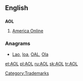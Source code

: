 ==English==

==={{initialism}}===
{{wikipedia}}
'''AOL'''

# {{trademark}} [[w:America Online|America Online]]

===Anagrams===
* [[Lao#English|Lao]], [[loa#English|loa]], [[OAL#English|OAL]], [[Ola#English|Ola]]

[[Category:Trademarks]]

[[et:AOL]]
[[pl:AOL]]
[[ru:AOL]]
[[sk:AOL]]
[[tr:AOL]]